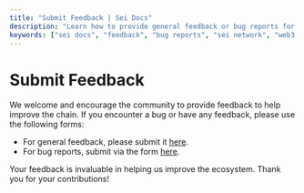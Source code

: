```yaml
---
title: "Submit Feedback | Sei Docs"
description: "Learn how to provide general feedback or bug reports for Sei. Explore other resources for the first parallelized EVM blockchain that delivers unmatched scalability."
keywords: ["sei docs", "feedback", "bug reports", "sei network", "web3 docs"]
---
```


# Submit Feedback

We welcome and encourage the community to provide feedback to help improve the chain. If you encounter a bug or have any feedback, please use the following forms:

- For general feedback, please submit it [here](https://forms.gle/fQVdSChdVkEKfDN87).
- For bug reports, submit via the form [here](https://forms.gle/Jn2uMNeM7zEnxAL46).

Your feedback is invaluable in helping us improve the ecosystem. Thank you for your contributions!
